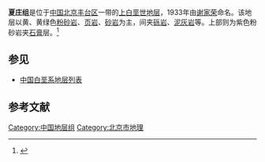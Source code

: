 {{Infobox rockunit
| name           = 夏庄组
| period         = 上白垩世
| age            = 
| image          = 
| imagesize      = 
| caption        = 
| type           = [[组_(地质学)|组]]
| prilithology   = 黄、黄绿色[[粉砂岩|粉砂岩]]、[[页岩|页岩]]、[[砂岩|砂岩]]；上部：紫色粉砂岩
| otherlithology = [[砾岩|砾岩]]、[[泥灰岩|泥灰岩]]等；上部：[[石膏|石膏]]层
| namedfor       = 
| namedby        = [[谢家荣|谢家荣]]
| region         = [[北京|北京]][[丰台区|丰台区]]一带
| country        = {{PRC}}
| coordinates    =
| unitof         =
| subunits       = 
| underlies      = [[长辛店组|长辛店组]]
| overlies       = [[坨里组|坨里组]]
| thickness      = 
| extent         =
| area           = 
| map            = 
| map_caption    = 
}}
'''夏庄组'''是位于[[中国|中国]][[北京|北京]][[丰台区|丰台区]]一带的[[上白垩世|上白垩世]][[地层|地层]]，1933年由[[谢家荣|谢家荣]]命名。该地层以黄、黄绿色[[粉砂岩|粉砂岩]]、[[页岩|页岩]]、[[砂岩|砂岩]]为主，间夹[[砾岩|砾岩]]、[[泥灰岩|泥灰岩]]等。上部则为紫色粉砂岩夹[[石膏|石膏]]层。<ref>{{cite book | title=《中国岩石地层辞典》 | publisher=中国地质大学出版社 | author=高振家、陈克强、魏家庸 | year=2000}}</ref>

== 参见 ==
* [[中国白垩系地层列表|中国白垩系地层列表]]

== 参考文献 ==
{{Reflist}}

{{地质小作品}}

[[Category:中国地层组|Category:中国地层组]]
[[Category:北京市地理|Category:北京市地理]]